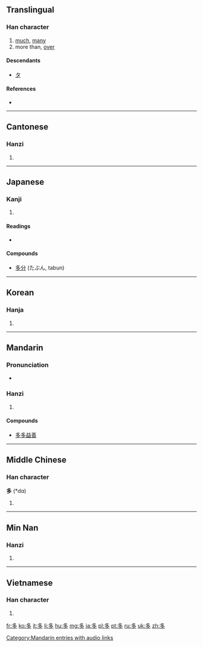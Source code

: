{{also|夛}}
==Translingual==
{{stroke order|type=animate}}

===Han character===
{{Han char|rn=36|rad=夕|as=03|sn=6|four=2720<sub>7</sub>|canj=弓戈弓戈 (NINI)|ids=⿱[[夕]][[夕]]}}

# [[much]], [[many]]
# more than, [[over]]

====Descendants====
* [[タ]]

====References====
* {{Han ref|kx=0246.110|dkj=05756|dj=0489.060|hdz=20862.020|uh=591A|ud=22810|bh=A668|bd=42600}}

----

==Cantonese==

===Hanzi===
{{yue-hanzi|jyut=|y=do1}}

# {{defn|lang=yue|sort=夕03}}

----

==Japanese==

===Kanji===
{{ja-kanji|grade=2|rs=夕03}}

# {{defn|lang=ja|sort=夕03}}

====Readings====
* {{ja-readings|on=[[た]] (ta)|kun=[[おおい]] (多い, ōi), [[まさる]] (masaru), [[まさに]] (masani)}}

====Compounds====
* [[多分]] (たぶん, tabun)

----

==Korean==

===Hanja===
{{ko-hanja|hangeul=다|rv=da|mr=ta}}

# {{defn|lang=ko|sort=夕03}}

----

==Mandarin==

===Pronunciation===
* {{audio|zh-duō.ogg|audio}}

===Hanzi===
{{cmn-hanzi|pin=[[duō]] ([[duo1]])|wg=to<sup>1</sup>}}

# {{defn|lang=cmn|sort=夕03}}

====Compounds====
{{top2}}
* [[多多益善]]
{{mid2}}
{{bottom}}

[[Category:Mandarin entries with audio links]]

----

==Middle Chinese==

===Han character===
'''多''' (*dɑ)<!--asterisk indicates that this is a reconstructed pronunciation--><!--Unihan database uses the vowel ɑ instead of a; are these the same?-->

# {{defn|lang=zhx-mid|sort=夕03}}

----

==Min Nan==

===Hanzi===
{{nan-hanzi|poj=to (to<sup>1</sup>)}}

# {{defn|lang=nan}}

----

==Vietnamese==

===Han character===
{{vi-hantu|[[đa]]|rs=夕03}}

# {{defn|lang=vi|sort=夕03}}

[[fr:多]]
[[ko:多]]
[[it:多]]
[[li:多]]
[[hu:多]]
[[mg:多]]
[[ja:多]]
[[pl:多]]
[[pt:多]]
[[ru:多]]
[[uk:多]]
[[zh:多]]